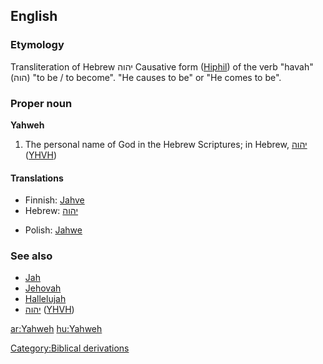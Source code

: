 ==English==

===Etymology===

Transliteration of Hebrew יהוה Causative form ([[Hiphil]]) of the verb "havah" (הוה) "to be / to become". "He causes to be" or "He comes to be".

===Proper noun===
'''Yahweh'''

# {{context|religion}} The personal name of God in the Hebrew Scriptures; in Hebrew, [[יהוה]] ([[YHVH]])

====Translations====
{{top}}
*Finnish: [[Jahve]]
*Hebrew: [[יהוה]]
{{mid}}
*Polish: [[Jahwe]]
{{bottom}}

===See also===
*[[Jah]]
*[[Jehovah]]
*[[Hallelujah]]
*[[יהוה]] ([[YHVH]])

[[Category:Biblical derivations]]

[[ar:Yahweh]]
[[hu:Yahweh]]